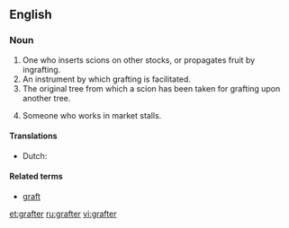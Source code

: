 ==English==

===Noun===
{{en-noun}}

# One who inserts scions on other stocks, or propagates fruit by ingrafting.
# An instrument by which grafting is facilitated.
# The original tree from which a scion has been taken for grafting upon another tree.
# {{context|slang}} Someone who works in market stalls.

====Translations====
{{trans-top|one who inserts scions on other stocks, or propagates fruit by ingrafting}}
* Dutch: {{t+|nl|enter|m}}
{{trans-mid}}
{{trans-bottom}}

{{trans-top|an instrument by which grafting is facilitated}}
{{trans-mid}}
{{trans-bottom}}

{{trans-top|the original tree from which a scion has been taken for grafting upon another tree}}
{{trans-mid}}
{{trans-bottom}}

{{trans-top|slang: Someone who works in market stalls}}
{{trans-mid}}
{{trans-bottom}}

====Related terms====
* [[graft]]

[[et:grafter]]
[[ru:grafter]]
[[vi:grafter]]